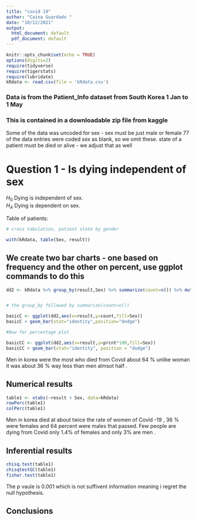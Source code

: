 ```yaml
---
title: "covid 19"
author: "Caina Guardado "
date: "10/12/2021"
output:
  html_document: default
  pdf_document: default
---
```


```r
knitr::opts_chunk$set(echo = TRUE)
options(digits=2)
require(tidyverse)
require(tigerstats)
require(lubridate)
kRdata <- read.csv(file = 'kRdata.csv')
```
### Data is from the Patient_Info dataset from South Korea 1 Jan to 1 May 
### This is contained in a downloadable zip file from kaggle

Some of the data was uncoded for sex - sex must be just male or female
77 of the data entries were coded sex  as blank, so we omit these.
state of a patient must be died or alive - we adjust that as well   
  
# Question 1 - Is dying independent of sex

$H_0$ Dying is independent of sex.  
$H_A$ Dying is dependent on sex.  


Table of patients:
```r

# cross tabulation, patient state by gender

with(kRdata, table(Sex, result))

```

## We create two bar charts - one based on frequency and the other on percent, use ggplot commands to do this


```r
dd2 <- kRdata %>% group_by(result,Sex) %>% summarize(count=n()) %>% mutate(prcnt=count/sum(count))


# the group_by followed by summarize(count=n())

basicC <- ggplot(dd2,aes(x=result,y=count,fill=Sex))
basicC + geom_bar(stat="identity",position="dodge")

#Now for percentage plot

basicCC <- ggplot(dd2,aes(x=result,y=prcnt*100,fill=Sex)) 
basicCC + geom_bar(stat="identity", position = "dodge")
```

Men in korea  were the most who died from Covid about 64 % unlike woman it was about 36 % way less than men almsot half .



  
## Numerical results

```r
table1 <- xtabs(~result + Sex, data=kRdata)
rowPerc(table1)
colPerc(table1)
```


Men in korea died at about twice the rate of women of Covid -19 , 36 % were females and 64 percent were males that passed. Few people are dying from Covid only 1.4% of females and only 3% are men .


## Inferential results 

```r
chisq.test(table1)
chisqtestGC(table1)
fisher.test(table1)
```


The p vaule is 0.001 which is not suffivent information meaning i regret the null hypothesis.

## Conclusions

